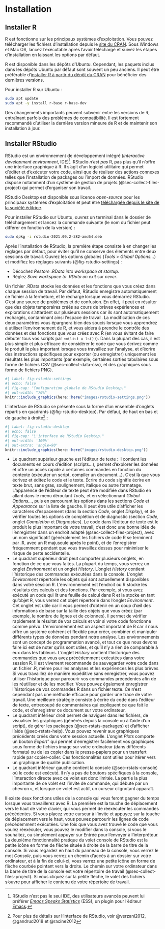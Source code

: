 \appendix

# Installation {#sec-setup}

## Installer R {#sec-setup-r}

R est fonctionne sur les principaux systèmes d'exploitation. Vous pouvez télécharger les fichiers d'installation depuis le [site du CRAN](https://cran.r-project.org/). Sous Windows et Mac OS, lancez l'exécutable après l'avoir téléchargé et suivez les étapes d'installation en laissant les options par défaut.

R est disponible dans les dépôts d'Ubuntu. Cependant, les paquets inclus dans les dépôts Ubuntu par défaut sont souvent un peu anciens. Il peut être préférable d'[installer R à partir du dépôt du CRAN](https://cran.r-project.org/bin/linux/ubuntu/fullREADME.html) pour bénéficier des dernières versions.

Pour installer R sur Ubuntu :

``` bash
sudo apt update
sudo apt -y install r-base r-base-dev
```

:::{.callout-important}
Des changements importants peuvent subvenir entre les versions de R, entraînant parfois des problèmes de compatibilité. Il est fortement recommandé d'utiliser la dernière version mineure de R et de maintenir son installation à jour.
:::

## Installer RStudio {#sec-setup-rstudio}

RStudio est un environnement de développement intégré (*interactive development environment*, IDE)^[RStudio n'est pas le seul IDE, des utilisateurs avancés peuvent lui préférer [*Emacs Speaks Statistics*](https://ess.r-project.org/) (ESS), un plugin pour l'éditeur [Emacs](https://www.gnu.org/software/emacs/).]. RStudio *n'est pas* R, pas plus qu'il n'offre une interface graphique à R. Il s'agit d'un logiciel utilitaire qui permet d'éditer et d'exécuter votre code, ainsi que de réaliser des actions connexes telles que l'installation de packages ou l'import de données. RStudio dispose notamment d'un système de gestion de projets (@sec-collect-files-project) qui permet d'organiser son travail.

RStudio Desktop est disponible sous licence *open-source* pour les principaux systèmes d'exploitation et peut être [téléchargée depuis le site de la société éditrice](https://www.rstudio.com/products/rstudio/download/#download).

Pour installer RStudio sur Ubuntu, ouvrez un terminal dans le dossier de téléchargement et lancez la commande suivante (le nom du fichier peut différer en fonction de la version) :

``` bash
sudo dpkg -i rstudio-2021.09.2-382-amd64.deb
```

:::{.callout-important}
Après l'installation de RStudio, la première étape consiste à en changer les réglages par défaut, pour éviter qu'il ne conserve des éléments entre deux sessions de travail. Ouvrez les options globales (*Tools* > *Global Options...*) et modifiez les réglages suivants (@fig-rstudio-settings) :

* Décochez *Restore .RData into workspace at startup*.
* Réglez *Save workspace to .RData on exit* sur *never*.

Un fichier .RData stocke les données et les fonctions que vous créez dans chaque session de travail. Par défaut, RStudio enregistre automatiquement ce fichier à la fermeture, et le recharge lorsque vous démarrez RStudio. C'est une source de problèmes et de confusion. En effet, il peut en résulter que des objets temporaires créés au cours de brèves expériences et explorations s'attardent sur plusieurs sessions car ils sont automatiquement rechargés, contaminant ainsi l'espace de travail. La modification de ces deux paramètres vous épargnera bien des soucis lorsque vous apprendrez à utiliser l'environnement de R, et vous aidera à prendre le contrôle des données et des fonctions que vous créez avec R (en vous évitant de faire débuter tous vos scripts par `rm(list = ls())`). Dans la plupart des cas, il est plus simple et plus efficace de considérer le code que vous écrivez comme le produit le plus important lorsque vous travaillez sur l'analyse, et d'écrire des instructions spécifiques pour exporter (ou enregistrer) uniquement les résultats les plus importants (par exemple, certaines sorties tabulaires sous forme de fichiers CSV (@sec-collect-data-csv), et des graphiques sous forme de fichiers PNG).
:::

```r
#| label: fig-rstudio-settings
#| echo: false
#| fig-cap: "Configuration globale de RStudio Desktop."
#| out-width: "70%"
knitr::include_graphics(here::here("images/rstudio-settings.png"))
```

L'interface de RStudio se présente sous la forme d'un ensemble d'onglets répartis en quadrants (@fig-rstudio-desktop). Par défaut, de haut en bas et de gauche à droite^[Pour plus de détails sur l'interface de RStudio, voir @verzani2012, @gandrud2018 et @racine2012] :

```r
#| label: fig-rstudio-desktop
#| echo: false
#| fig-cap: "L'interface de RStudio Desktop."
#| out-width: '100%'
#| out-extra: 'angle=90'
knitr::include_graphics(here::here("images/rstudio-desktop.png"))
```

* Le quadrant supérieur gauche est l'éditeur de texte : il contient les documents en cours d'édition (scripts...), permet d'explorer les données et offre un accès rapide à certaines commandes en fonction du contexte (exécuter un script, compiler un document...). C'est là que vous écrivez et éditez le code et le texte. Écrire du code signifie écrire en texte brut, sans gras, soulignement, italique ou autre formatage. L'apparence de l'éditeur de texte peut être modifiée dans RStudio en allant dans le menu déroulant *Tools*, et en sélectionnant *Global Options...*, puis en parcourant les options dans les sections *Code* et *Appearance* sur la liste de gauche. Il peut être utile d'afficher les caractères d'espacement (dans la section *Code*, onglet *Display*), et de vérifier toutes les options de complétion et de diagnostic (section *Code*, onglet *Completion* et *Diagnostics*). Le code dans l'éditeur de texte est le produit le plus important de votre travail, c'est donc une bonne idée de l'enregistrer dans un endroit adapté (@sec-collect-files-project), avec un nom significatif (généralement les fichiers de code R se terminent par .R, avec un R majuscule après le point), et de l'enregistrer fréquemment pendant que vous travaillez dessus pour minimiser le risque de perte accidentelle.
* Le quadrant supérieur droit peut comporter plusieurs onglets, en fonction de ce que vous faites. La plupart du temps, vous verrez un onglet *Environment* et un onglet *History*. L'onglet *History* contient l'historique des commandes exécutées dans la console. L'onglet *Environment* répertorie les objets qui sont actuellement disponibles dans votre session R. L'environnement est l'endroit où R stocke les résultats des calculs et des fonctions. Par exemple, si vous avez exécuté un code qui lit une feuille de calcul dans R et la stocke en tant qu'objet R, vous verrez cet objet répertorié dans l'onglet *Environment*. Cet onglet est utile car il vous permet d'obtenir en un coup d'œil des informations de base sur la taille des objets que vous créez (par exemple, le nombre de lignes et de colonnes). Il permet de vérifier rapidement le résultat de vos calculs et voir si votre code fonctionne comme prévu. L'environnement est un aspect important de R car il nous offre un système cohérent et flexible pour créer, combiner et manipuler différents types de données pendant notre analyse. Les environnements sont un concept de programmation avancé, et tout ce que nous devons faire ici est de noter qu'ils sont utiles, et qu'il n'y a rien de comparable à eux dans les tableurs.
L'onglet *History* contient l'historique des commandes que vous avez précédemment exécutées dans votre session R. Il est vivement recommande de sauvegarder votre code dans un fichier .R, même pour les analyses et les expériences les plus brèves. Si vous travaillez de manière expéditive sans enregistrer, vous pouvez utiliser l'historique pour parcourir vos commandes précédentes afin de les réutiliser et de les modifier. Vous pouvez également enregistrer l'historique de vos commandes R dans un fichier texte. Ce n'est cependant pas une méthode efficace pour garder une trace de votre travail. Une meilleure stratégie consiste à écrire du code dans l'éditeur de texte, entrecoupé de commentaires qui expliquent ce que fait le code, et d'enregistrer ce document sur votre ordinateur.
* Le quadrant inférieur droit permet de naviguer dans les fichiers, de visualiser les graphiques (générés depuis la console ou à l'aide d'un script), de gérer les packages (@sec-rstats-packages) et d'afficher l'aide (@sec-rstats-help). Vous pouvez revenir aux graphiques précédents créés dans votre session actuelle. L'onglet *Plots* comporte un bouton *Export*" qui permet d'enregistrer facilement vos graphiques sous forme de fichiers image sur votre ordinateur (dans différents formats) ou de les copier dans le presse-papiers pour un transfert rapide par copier-coller. Ces fonctionnalités sont utiles pour itérer vers un graphique de qualité publication.
* Le quadrant inférieur gauche contient la console (@sec-rstats-console) où le code est exécuté. Il n'y a pas de boutons spécifiques à la console, l'interaction directe avec ce volet est donc limitée. La partie la plus importante de ce volet est l'invite de commande, qui débute par un chevron `>`, et lorsque ce volet est actif, un curseur clignotant apparaît.

:::{.callout-tip}

Il existe deux fonctions utiles de la console qui vous feront gagner du temps lorsque vous travaillerez avec R. La première est la touche de déplacement vers le haut de votre clavier, qui vous permet de réexécuter les commandes précédentes. Si vous placez votre curseur à l'invite et appuyez sur la touche de déplacement vers le haut, vous pouvez parcourir les lignes de code précédemment exécutées. Une fois que vous avez trouvé le code que vous voulez réexécuter, vous pouvez le modifier dans la console, si vous le souhaitez, ou simplement appuyer sur Entrée pour l'envoyer à l'interpréteur. La deuxième fonctionnalité pratique du volet console de RStudio est la petite icône en forme de flèche située à droite de la barre de titre de la console. Si vous regardez en haut du panneau de la console, vous verrez le mot *Console*, puis vous verrez un chemin d'accès à un dossier sur votre ordinateur, et à la fin de celui-ci, vous verrez une petite icône en forme de flèche courbée pointant vers la droite. Le chemin sur votre ordinateur dans la barre de titre de la console est votre répertoire de travail (@sec-collect-files-project). Si vous cliquez sur la petite flèche, le volet des fichiers s'ouvre pour afficher le contenu de votre répertoire de travail.

:::
